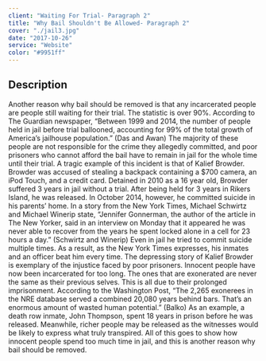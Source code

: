 ```yaml
---
client: "Waiting For Trial- Paragraph 2"
title: "Why Bail Shouldn't Be Allowed- Paragraph 2"
cover: "./jail3.jpg"
date: "2017-10-26"
service: "Website"
color: "#9951ff"
---
```

## Description

Another reason why bail should be removed is that any incarcerated people are people still waiting for their trial. The statistic is over 90%. According to The Guardian newspaper, “Between 1999 and 2014, the number of people held in jail before trial ballooned, accounting for 99% of the total growth of America’s jailhouse population.” (Das and Awan) The majority of these people are not responsible for the crime they allegedly committed, and poor prisoners who cannot afford the bail have to remain in jail for the whole time until their trial. A tragic example of this incident is that of Kalief Browder. Browder was accused of stealing a backpack containing a $700 camera, an iPod Touch, and a credit card. Detained in 2010 as a 16 year old, Browder suffered 3 years in jail without a trial. After being held for 3 years in Rikers Island, he was released. In October 2014, however, he committed suicide in his parents’ home. In a story from the New York Times, Michael Schwirtz and Michael Winerip state, “Jennifer Gonnerman, the author of the article in The New Yorker, said in an interview on Monday that it appeared he was never able to recover from the years he spent locked alone in a cell for 23 hours a day.” (Schwirtz and Winerip) Even in jail he tried to commit suicide multiple times. As a result, as the New York Times expresses, his inmates and an officer beat him every time. The depressing story of Kalief Browder is exemplary of the injustice faced by poor prisoners. Innocent people have now been incarcerated for too long.  The ones that are exonerated are never the same as their previous selves.  This is all due to their prolonged imprisonment.  According to the Washington Post, “The 2,265 exonerees in the NRE database served a combined 20,080 years behind bars. That’s an enormous amount of wasted human potential.”  (Balko) As an example, a death row inmate, John Thompson, spent 18 years in prison before he was released.  Meanwhile, richer people may be released as the witnesses would be likely to express what truly transpired.  All of this goes to show how innocent people spend too much time in jail, and this is another reason why bail should be removed.


